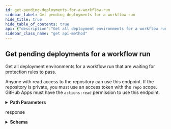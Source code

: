 ```yaml
---
id: get-pending-deployments-for-a-workflow-run
sidebar_label: Get pending deployments for a workflow run
hide_title: true
hide_table_of_contents: true
api: {"description":"Get all deployment environments for a workflow run that are waiting for protection rules to pass.\n\nAnyone with read access to the repository can use this endpoint. If the repository is private, you must use an access token with the `repo` scope. GitHub Apps must have the `actions:read` permission to use this endpoint.","externalDocs":{"description":"API method documentation","url":"https://docs.github.com/rest/reference/actions#get-pending-deployments-for-a-workflow-run"},"operationId":"actions/get-pending-deployments-for-run","parameters":[{"in":"path","name":"owner","required":true,"schema":{"type":"string"}},{"in":"path","name":"repo","required":true,"schema":{"type":"string"}},{"description":"The id of the workflow run","in":"path","name":"run_id","required":true,"schema":{"type":"integer"}}],"responses":{"200":{"content":{"application/json":{"examples":{"default":{"value":[{"current_user_can_approve":true,"environment":{"html_url":"https://github.com/github/hello-world/deployments/activity_log?environments_filter=staging","id":161088068,"name":"staging","node_id":"MDExOkVudmlyb25tZW50MTYxMDg4MDY4","url":"https://api.github.com/repos/github/hello-world/environments/staging"},"reviewers":[{"reviewer":{"avatar_url":"https://github.com/images/error/octocat_happy.gif","events_url":"https://api.github.com/users/octocat/events{/privacy}","followers_url":"https://api.github.com/users/octocat/followers","following_url":"https://api.github.com/users/octocat/following{/other_user}","gists_url":"https://api.github.com/users/octocat/gists{/gist_id}","gravatar_id":"","html_url":"https://github.com/octocat","id":1,"login":"octocat","node_id":"MDQ6VXNlcjE=","organizations_url":"https://api.github.com/users/octocat/orgs","received_events_url":"https://api.github.com/users/octocat/received_events","repos_url":"https://api.github.com/users/octocat/repos","site_admin":false,"starred_url":"https://api.github.com/users/octocat/starred{/owner}{/repo}","subscriptions_url":"https://api.github.com/users/octocat/subscriptions","type":"User","url":"https://api.github.com/users/octocat"},"type":"User"},{"reviewer":{"description":"A great team.","html_url":"https://github.com/orgs/github/teams/justice-league","id":1,"members_url":"https://api.github.com/teams/1/members{/member}","name":"Justice League","node_id":"MDQ6VGVhbTE=","permission":"admin","privacy":"closed","repositories_url":"https://api.github.com/teams/1/repos","slug":"justice-league","url":"https://api.github.com/teams/1"},"type":"Team"}],"wait_timer":30,"wait_timer_started_at":"2020-11-23T22:00:40.000Z"}]}},"schema":{"items":{"description":"Details of a deployment that is waiting for protection rules to pass","properties":{"current_user_can_approve":{"description":"Whether the currently authenticated user can approve the deployment","example":true,"type":"boolean"},"environment":{"properties":{"html_url":{"example":"https://github.com/github/hello-world/deployments/activity_log?environments_filter=staging","type":"string"},"id":{"description":"The id of the environment.","example":56780428,"type":"integer"},"name":{"description":"The name of the environment.","example":"staging","type":"string"},"node_id":{"example":"MDExOkVudmlyb25tZW50NTY3ODA0Mjg=","type":"string"},"url":{"example":"https://api.github.com/repos/github/hello-world/environments/staging","type":"string"}},"type":"object"},"reviewers":{"description":"The people or teams that may approve jobs that reference the environment. You can list up to six users or teams as reviewers. The reviewers must have at least read access to the repository. Only one of the required reviewers needs to approve the job for it to proceed.","items":{"properties":{"reviewer":{"anyOf":[{"description":"Simple User","nullable":true,"properties":{"avatar_url":{"example":"https://github.com/images/error/octocat_happy.gif","format":"uri","type":"string"},"events_url":{"example":"https://api.github.com/users/octocat/events{/privacy}","type":"string"},"followers_url":{"example":"https://api.github.com/users/octocat/followers","format":"uri","type":"string"},"following_url":{"example":"https://api.github.com/users/octocat/following{/other_user}","type":"string"},"gists_url":{"example":"https://api.github.com/users/octocat/gists{/gist_id}","type":"string"},"gravatar_id":{"example":"41d064eb2195891e12d0413f63227ea7","nullable":true,"type":"string"},"html_url":{"example":"https://github.com/octocat","format":"uri","type":"string"},"id":{"example":1,"type":"integer"},"login":{"example":"octocat","type":"string"},"node_id":{"example":"MDQ6VXNlcjE=","type":"string"},"organizations_url":{"example":"https://api.github.com/users/octocat/orgs","format":"uri","type":"string"},"received_events_url":{"example":"https://api.github.com/users/octocat/received_events","format":"uri","type":"string"},"repos_url":{"example":"https://api.github.com/users/octocat/repos","format":"uri","type":"string"},"site_admin":{"type":"boolean"},"starred_at":{"example":"\"2020-07-09T00:17:55Z\"","type":"string"},"starred_url":{"example":"https://api.github.com/users/octocat/starred{/owner}{/repo}","type":"string"},"subscriptions_url":{"example":"https://api.github.com/users/octocat/subscriptions","format":"uri","type":"string"},"type":{"example":"User","type":"string"},"url":{"example":"https://api.github.com/users/octocat","format":"uri","type":"string"}},"required":["avatar_url","events_url","followers_url","following_url","gists_url","gravatar_id","html_url","id","node_id","login","organizations_url","received_events_url","repos_url","site_admin","starred_url","subscriptions_url","type","url"],"title":"Simple User","type":"object"},{"description":"Groups of organization members that gives permissions on specified repositories.","nullable":true,"properties":{"description":{"description":"Description of the team","example":"A great team.","nullable":true,"type":"string"},"html_url":{"example":"https://github.com/orgs/rails/teams/core","format":"uri","type":"string"},"id":{"description":"Unique identifier of the team","example":1,"type":"integer"},"ldap_dn":{"description":"Distinguished Name (DN) that team maps to within LDAP environment","example":"uid=example,ou=users,dc=github,dc=com","type":"string"},"members_url":{"example":"https://api.github.com/organizations/1/team/1/members{/member}","type":"string"},"name":{"description":"Name of the team","example":"Justice League","type":"string"},"node_id":{"example":"MDQ6VGVhbTE=","type":"string"},"permission":{"description":"Permission that the team will have for its repositories","example":"admin","type":"string"},"privacy":{"description":"The level of privacy this team should have","example":"closed","type":"string"},"repositories_url":{"example":"https://api.github.com/organizations/1/team/1/repos","format":"uri","type":"string"},"slug":{"example":"justice-league","type":"string"},"url":{"description":"URL for the team","example":"https://api.github.com/organizations/1/team/1","format":"uri","type":"string"}},"required":["id","node_id","url","members_url","name","description","permission","html_url","repositories_url","slug"],"title":"Team Simple","type":"object"}]},"type":{"description":"The type of reviewer. Must be one of: `User` or `Team`","enum":["User","Team"],"example":"User","type":"string"}},"type":"object"},"type":"array"},"wait_timer":{"description":"The set duration of the wait timer","example":30,"type":"integer"},"wait_timer_started_at":{"description":"The time that the wait timer began.","example":"2020-11-23T22:00:40.000Z","format":"date-time","nullable":true,"type":"string"}},"required":["environment","wait_timer","wait_timer_started_at","current_user_can_approve","reviewers"],"title":"Pending Deployment","type":"object"},"type":"array"}}},"description":"response"}},"tags":["actions"],"x-github":{"category":"actions","enabledForGitHubApps":true,"githubCloudOnly":false,"previews":[],"subcategory":"workflow-runs"},"method":"get","path":"/repos/{owner}/{repo}/actions/runs/{run_id}/pending_deployments","servers":[{"url":"https://api.github.com"}],"info":{"contact":{"name":"Support","url":"https://support.github.com/contact"},"description":"GitHub's v3 REST API.","license":{"name":"MIT","url":"https://spdx.org/licenses/MIT"},"termsOfService":"https://docs.github.com/articles/github-terms-of-service","title":"GitHub v3 REST API","version":"1.1.4","x-apisguru-categories":["collaboration","developer_tools"],"x-logo":{"url":"https://twitter.com/github/profile_image?size=original"},"x-origin":[{"format":"openapi","url":"https://raw.githubusercontent.com/github/rest-api-description/main/descriptions/api.github.com/api.github.com.json","version":"3.0"}],"x-providerName":"github.com"},"postman":{"name":"Get pending deployments for a workflow run","description":{"content":"Get all deployment environments for a workflow run that are waiting for protection rules to pass.\n\nAnyone with read access to the repository can use this endpoint. If the repository is private, you must use an access token with the `repo` scope. GitHub Apps must have the `actions:read` permission to use this endpoint.","type":"text/plain"},"url":{"path":["repos",":owner",":repo","actions","runs",":run_id","pending_deployments"],"host":["{{baseUrl}}"],"query":[],"variable":[{"disabled":false,"description":{"content":"(Required) ","type":"text/plain"},"type":"any","value":"","key":"owner"},{"disabled":false,"description":{"content":"(Required) ","type":"text/plain"},"type":"any","value":"","key":"repo"},{"disabled":false,"description":{"content":"(Required) The id of the workflow run","type":"text/plain"},"type":"any","value":"","key":"run_id"}]},"header":[{"key":"Accept","value":"application/json"}],"method":"GET"}}
sidebar_class_name: "get api-method"
---
```



## Get pending deployments for a workflow run



Get all deployment environments for a workflow run that are waiting for protection rules to pass.

Anyone with read access to the repository can use this endpoint. If the repository is private, you must use an access token with the `repo` scope. GitHub Apps must have the `actions:read` permission to use this endpoint.

<details style={{"marginBottom":"1rem"}}><summary style={{}}><strong>Path Parameters</strong></summary><div><ul><ParamsItem className={"paramsItem"} param={{"in":"path","name":"owner","required":true,"schema":{"type":"string"}}}></ParamsItem><ParamsItem className={"paramsItem"} param={{"in":"path","name":"repo","required":true,"schema":{"type":"string"}}}></ParamsItem><ParamsItem className={"paramsItem"} param={{"description":"The id of the workflow run","in":"path","name":"run_id","required":true,"schema":{"type":"integer"}}}></ParamsItem></ul></div></details><div><ApiTabs><TabItem label={"200"} value={"200"}><div>

response

</div><div><details style={{}}><summary style={{"textAlign":"left"}}><strong>Schema</strong></summary><div style={{"textAlign":"left","marginLeft":"1rem"}}></div><ul style={{"marginLeft":"1rem"}}><li><div><ul><SchemaItem collapsible={false} name={"current_user_can_approve"} required={true} schemaDescription={"Whether the currently authenticated user can approve the deployment"} schemaName={"boolean"} qualifierMessage={undefined}></SchemaItem><SchemaItem collapsible={true} className={"schemaItem"}><details style={{}}><summary style={{}}><strong>environment</strong><span style={{"opacity":"0.6"}}> object</span><strong style={{"fontSize":"var(--ifm-code-font-size)","color":"var(--openapi-required)"}}> required</strong></summary><div style={{"marginLeft":"1rem"}}><ul><SchemaItem collapsible={false} name={"html_url"} required={false} schemaDescription={undefined} schemaName={"string"} qualifierMessage={undefined}></SchemaItem><SchemaItem collapsible={false} name={"id"} required={false} schemaDescription={"The id of the environment."} schemaName={"integer"} qualifierMessage={undefined}></SchemaItem><SchemaItem collapsible={false} name={"name"} required={false} schemaDescription={"The name of the environment."} schemaName={"string"} qualifierMessage={undefined}></SchemaItem><SchemaItem collapsible={false} name={"node_id"} required={false} schemaDescription={undefined} schemaName={"string"} qualifierMessage={undefined}></SchemaItem><SchemaItem collapsible={false} name={"url"} required={false} schemaDescription={undefined} schemaName={"string"} qualifierMessage={undefined}></SchemaItem></ul></div></details></SchemaItem><SchemaItem collapsible={true} className={"schemaItem"}><details style={{}}><summary style={{}}><strong>reviewers</strong><span style={{"opacity":"0.6"}}> object[]</span><strong style={{"fontSize":"var(--ifm-code-font-size)","color":"var(--openapi-required)"}}> required</strong></summary><div style={{"marginLeft":"1rem"}}><div style={{"marginTop":".5rem","marginBottom":".5rem"}}>

The people or teams that may approve jobs that reference the environment. You can list up to six users or teams as reviewers. The reviewers must have at least read access to the repository. Only one of the required reviewers needs to approve the job for it to proceed.

</div><ul><SchemaItem collapsible={false} name={"reviewer"} required={false} schemaDescription={undefined} schemaName={""} qualifierMessage={undefined}></SchemaItem><SchemaItem collapsible={false} name={"type"} required={false} schemaDescription={"The type of reviewer. Must be one of: `User` or `Team`"} schemaName={"string"} qualifierMessage={"**Possible values:** [`User`, `Team`]"}></SchemaItem></ul></div></details></SchemaItem><SchemaItem collapsible={false} name={"wait_timer"} required={true} schemaDescription={"The set duration of the wait timer"} schemaName={"integer"} qualifierMessage={undefined}></SchemaItem><SchemaItem collapsible={false} name={"wait_timer_started_at"} required={true} schemaDescription={"The time that the wait timer began."} schemaName={"date-time"} qualifierMessage={undefined}></SchemaItem></ul></div></li></ul></details></div></TabItem></ApiTabs></div>
      
